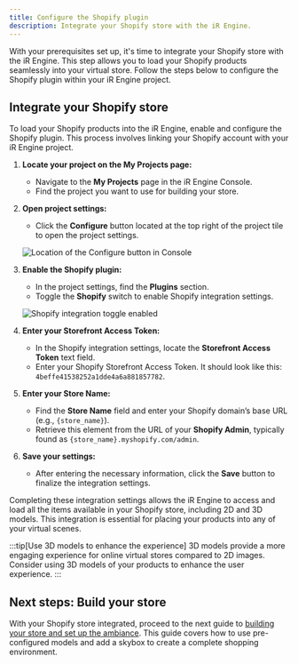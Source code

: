 ```yaml
---
title: Configure the Shopify plugin
description: Integrate your Shopify store with the iR Engine.
---
```



With your prerequisites set up, it's time to integrate your Shopify store with the iR Engine. This step allows you to load your Shopify products seamlessly into your virtual store. Follow the steps below to configure the Shopify plugin within your iR Engine project.

## Integrate your Shopify store

To load your Shopify products into the iR Engine, enable and configure the Shopify plugin. This process involves linking your Shopify account with your iR Engine project.

<Steps>

1. **Locate your project on the My Projects page:**
    - Navigate to the **My Projects** page in the iR Engine Console.
    - Find the project you want to use for building your store.
2. **Open project settings:**
    - Click the **Configure** button located at the top right of the project tile to open the project settings.

    ![Location of the Configure button in Console](../../../../assets/images/tutorials-and-examples/build-an-ecommerce-store-with-shopify-integration/configure-the-shopify-plugin/configure-button-console.png)

3. **Enable the Shopify plugin:**
    - In the project settings, find the **Plugins** section.
    - Toggle the **Shopify** switch to enable Shopify integration settings.

    ![Shopify integration toggle enabled](../../../../assets/images/tutorials-and-examples/build-an-ecommerce-store-with-shopify-integration/configure-the-shopify-plugin/shopify-integration-toggle.png)

4. **Enter your Storefront Access Token:**
    - In the Shopify integration settings, locate the **Storefront Access Token** text field.
    - Enter your Shopify Storefront Access Token. It should look like this: `4beffe41538252a1dde4a6a881857782`.

5. **Enter your Store Name:**
    - Find the **Store Name** field and enter your Shopify domain’s base URL (e.g., `{store_name}`).
    - Retrieve this element from the URL of your **Shopify Admin**, typically found as `{store_name}.myshopify.com/admin`.

6. **Save your settings:**
    - After entering the necessary information, click the **Save** button to finalize the integration settings.

</Steps>

Completing these integration settings allows the iR Engine to access and load all the items available in your Shopify store, including 2D and 3D models. This integration is essential for placing your products into any of your virtual scenes.

:::tip[Use 3D models to enhance the experience]
3D models provide a more engaging experience for online virtual stores compared to 2D images. Consider using 3D models of your products to enhance the user experience.
:::

## Next steps: Build your store

With your Shopify store integrated, proceed to the next guide to [building your store and set up the ambiance](/tutorials-and-examples/build-an-ecommerce-store/build-your-store-templates-and-ambiance). This guide covers how to use pre-configured models and add a skybox to create a complete shopping environment.

